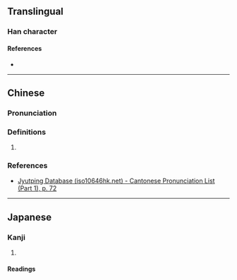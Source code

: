 {{character info}}
==Translingual==

===Han character===
{{Han char|rn=18|rad=刀|as=11|sn=13|four=22200|canj=UBLN,XUBLN|ids=⿰崩刂}}

====References====
* {{Han ref|kx=0143.310|dkj=02158|hdz=10354.040|uh=527B|ud=21115|bh=DCC8|bd=56520}}

----

==Chinese==
{{zh-forms}}

===Pronunciation===
{{zh-pron
|m=fóu
|c=pang2
|mc=y
|oc=y
|cat=
}}

===Definitions===
{{zh-hanzi}}

# {{rfdef|zh|sort=刀11}}

===References===
* [http://www.iso10646hk.net/jp/document/download.jsp Jyutping Database (iso10646hk.net) - Cantonese Pronunciation List (Part 1), p. 72]

----

==Japanese==

===Kanji===
{{ja-kanji|grade=|rs=刀11}}

# {{rfdef|ja|sort=刀11}}

====Readings====
{{ja-readings
|on=ふう, ぶ
|kun=
}}